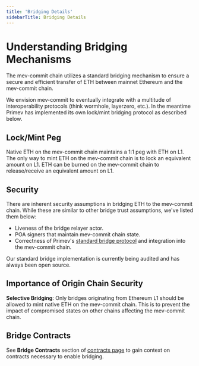 ```yaml
---
title: 'Bridging Details'
sidebarTitle: Bridging Details
---
```


# Understanding Bridging Mechanisms

The mev-commit chain utilizes a standard bridging mechanism to ensure a secure and efficient transfer of ETH between mainnet Ethereum and the mev-commit chain.

We envision mev-commit to eventually integrate with a multitude of interoperability protocols (think wormhole, layerzero, etc.). In the meantime Primev has implemented its own lock/mint bridging protocol as described below.

## Lock/Mint Peg

Native ETH on the mev-commit chain maintains a 1:1 peg with ETH on L1. The only way to mint ETH on the mev-commit chain is to lock an equivalent amount on L1. ETH can be burned on the mev-commit chain to release/receive an equivalent amount on L1.

## Security 

There are inherent security assumptions in bridging ETH to the mev-commit chain. While these are similar to other bridge trust assumptions, we've listed them below:

- Liveness of the bridge relayer actor.
- POA signers that maintain mev-commit chain state.
- Correctness of Primev's [standard bridge protocol](https://github.com/primev/mev-commit-bridge/tree/main/standard/bridge-v1) and integration into the mev-commit chain.

Our standard bridge implementation is currently being audited and has always been open source.

## **Importance of Origin Chain Security**

**Selective Bridging**: Only bridges originating from Ethereum L1 should be allowed to mint native ETH on the mev-commit chain. This is to prevent the impact of compromised states on other chains affecting the mev-commit chain.

## Bridge Contracts

See **Bridge Contracts** section of [contracts page](/v0.6.3/developers/contracts) to gain context on contracts necessary to enable bridging.
